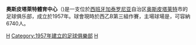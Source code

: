 {{noteTA
|G1=地名
|T=zh-hans:奥斯皮塔莱特体育中心;zh-hk:奧斯比塔列體育中心;zh-tw:奧斯皮塔萊特體育中心;
|1=zh-hans:奥斯皮塔莱特;zh-hk:奧斯比塔列;zh-tw:奧斯皮塔萊特
}}
{{Infobox football club |
 clubname = 奧斯皮塔萊特<BR>L'hospitalet |
 image = <!-- 檔案不存在 [[Image:CE_L'Hospitalet_logo.svg|150px]] ，可從英文維基百科取得 -->|
 fullname = Centre d´Esports L'Hospitalet |
 nickname = ''Riberencs'' |
 founded = 1957 |
 ground = {{link-ca|費伊莎·利亞爾加體育場|Estadi Olímpic Municipal de la Feixa Llarga}} |
 capacity = 6,740 |
 city = [[加泰隆尼亞|加泰隆尼亞]][[奥斯皮塔莱特-德略布雷加特|奥斯皮塔莱特]] |
 chairman = Miguel Álvarez |
 manager = Kiko Ramírez |
 league = [[西乙B|西乙B]]第3組 |
 season = [[2013–14_Segunda_División_B|2013–14]] |
 position = [[西乙B|西乙B]]第三組, '''亞軍''' |
 pattern_la1=|pattern_b1=_redleftsash|pattern_ra1= |
 leftarm1=FFFFFF|body1=FFFFFF|rightarm1=FFFFFF|shorts1=000000|socks1=FFFFFF |
 pattern_la2=|pattern_b2=|pattern_ra2= |
 leftarm2=FF0000|body2=FF0000|rightarm2=FF0000|shorts2=FF0000|socks2=FF0000 |
 current =
}}
'''奧斯皮塔萊特體育中心'''（{{lang-ca|'''Centre d'Esports l'Hospitalet'''}})是一支位於[[西班牙|西班牙]][[加泰罗尼亚|加泰罗尼亚]]自治区[[奥斯皮塔莱特-德略布雷加特|奥斯皮塔莱特]]市的足球俱乐部，成立於1957年。球會現時於西乙B第三組作賽，主場球場是{{link-ca|費伊莎·利亞爾加體育場|Estadi Olímpic Municipal de la Feixa Llarga}}，可容納6740人。

[[Category:加泰隆尼亞足球俱樂部|H]]
[[Category:1957年建立的足球俱樂部|Category:1957年建立的足球俱樂部]]
[[Category:西班牙足球俱乐部|H]]